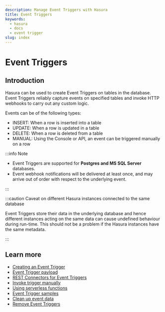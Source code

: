 ```yaml
---
description: Manage Event Triggers with Hasura
title: Event Triggers
keywords:
  - hasura
  - docs
  - event trigger
slug: index
---
```



# <EventTriggers /> Event Triggers

## Introduction

Hasura can be used to create Event Triggers on tables in the database. Event Triggers reliably capture events on
specified tables and invoke HTTP webhooks to carry out any custom logic.

<Thumbnail
  src="/img/event-triggers/data-triggers-arch.png"
  alt="Hasura Event Trigger architecture"
  width="900px"
  className="no-shadow"
/>

Events can be of the following types:

- INSERT: When a row is inserted into a table
- UPDATE: When a row is updated in a table
- DELETE: When a row is deleted from a table
- MANUAL: Using the Console or API, an event can be triggered manually on a row

:::info Note

- Event Triggers are supported for **Postgres and MS SQL Server** databases.
- Event webhook notifications will be delivered at least once, and may arrive out of order with respect to the
  underlying event.

:::

:::caution Caveat on different Hasura instances connected to the same database

Event Triggers store their data in the underlying database and hence different instances acting on the same data can
cause undefined behaviour during run-time. This should not be a problem if the Hasura instances have the same metadata.

:::

## Learn more

- [Creating an Event Trigger](/event-triggers/create-trigger.mdx)
- [Event Trigger payload](/event-triggers/payload.mdx)
- [REST Connectors for Event Triggers](/event-triggers/rest-connectors.mdx)
- [Invoke trigger manually](/event-triggers/invoke-trigger-manually.mdx)
- [Using serverless functions](/event-triggers/serverless.mdx)
- [Event Trigger samples](/event-triggers/samples.mdx)
- [Clean up event data](/event-triggers/clean-up/index.mdx)
- [Remove Event Triggers](/event-triggers/remove-event-triggers.mdx)
